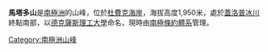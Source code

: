 {{coord|85|10|S|176|50|W|source:GNIS|display=title}}

'''馬塔多山'''是[[南極洲|南極洲]]的山峰，位於[[杜費克海岸|杜費克海岸]]，海拔高度1,950米，處於[[蓋洛普冰川|蓋洛普冰川]]終點南部，以[[德克薩斯理工大學|德克薩斯理工大學]]命名，現時由[[南極條約體系|南極條約體系]]管理。

{{DEFAULTSORT:Matador Mountain}}
[[Category:南極洲山峰|Category:南極洲山峰]]


{{DufekCoast-geo-stub}}